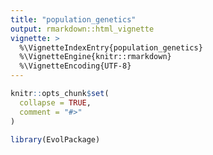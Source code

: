 ```yaml
---
title: "population_genetics"
output: rmarkdown::html_vignette
vignette: >
  %\VignetteIndexEntry{population_genetics}
  %\VignetteEngine{knitr::rmarkdown}
  %\VignetteEncoding{UTF-8}
---
```


```r
knitr::opts_chunk$set(
  collapse = TRUE,
  comment = "#>"
)
```

```r
library(EvolPackage)
```
